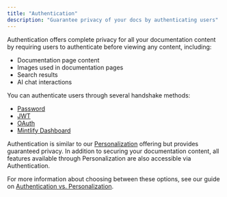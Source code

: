 ```yaml
---
title: "Authentication"
description: "Guarantee privacy of your docs by authenticating users"
---
```


Authentication offers complete privacy for all your documentation content by requiring users to authenticate before viewing any content, including:

- Documentation page content
- Images used in documentation pages
- Search results
- AI chat interactions

You can authenticate users through several handshake methods:

- [Password](./authentication-setup/password)
- [JWT](./authentication-setup/jwt)
- [OAuth](./authentication-setup/oauth)
- [Mintlify Dashboard](./authentication-setup/mintlify)

Authentication is similar to our [Personalization](./personalization) offering but provides guaranteed privacy. In addition
to securing your documentation content, all features available through
Personalization are also accessible via Authentication.

For more information about choosing between these options, see our guide on [Authentication vs. Personalization](./authentication-vs-personalization).